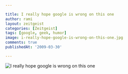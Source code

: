 ```yaml
---

title: I really hope google is wrong on this one
author: rami
layout: zeitgeist 
categories: [Zeitgeist]
tags: [google, geek, humor]
image: i-really-hope-google-is-wrong-on-this-one.jpg
comments: true
publishedAt: '2009-03-30'

---
```


![I really hope google is wrong on this one](/assets/images/content/zeitgeist/i-really-hope-google-is-wrong-on-this-one.jpg)
